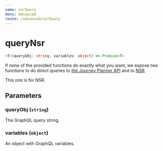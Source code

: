 ```yaml
---
name: nsrQuery
menu: Advanced
route: /advanced/nsrQuery
---
```


# queryNsr

```typescript
<T>(queryObj: string, variables: object) => Promise<T>
```

If none of the provided functions do exactly what you want, we expose two functions to do direct queries to [the Journey Planner API](https://developer.entur.org/pages-journeyplanner-journeyplanner) and to [NSR](https://developer.entur.org/pages-nsr-nsr).

This one is for NSR.

## Parameters

### queryObj (`string`)

The GraphQL query string.

### variables (`object`)

An object with GraphQL variables.
